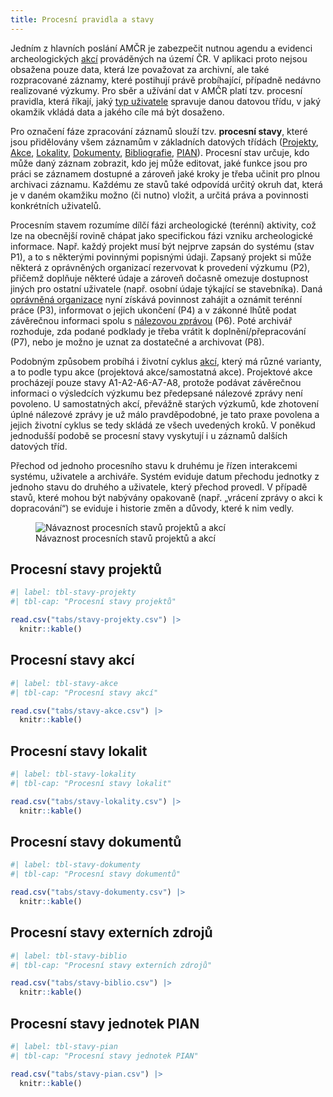 ```yaml
---
title: Procesní pravidla a stavy
---
```


Jedním z hlavních poslání AMČR je zabezpečit nutnou agendu a evidenci archeologických [akcí](pojmy.qmd#akce) prováděných na území ČR.
V aplikaci proto nejsou obsažena pouze data, která lze považovat za archivní, ale také rozpracované záznamy, které postihují právě probíhající, případně nedávno realizované výzkumy.
Pro sběr a užívání dat v AMČR platí tzv. procesní pravidla, která říkají, jaký [typ uživatele](role.qmd) spravuje danou datovou třídu, v jaký okamžik vkládá data a jakého cíle má být dosaženo.

Pro označení fáze zpracování záznamů slouží tzv. **procesní stavy**, které jsou přidělovány všem záznamům v základních datových třídách ([Projekty](pojmy.qmd#projekty), [Akce](pojmy.qmd#akce), [Lokality](pojmy.qmd#lokality), [Dokumenty](pojmy.qmd#dokumenty), [Bibliografie](pojmy.qmd#externí-zdroje-bibliografie), [PIAN](pojmy.qmd#pian)).
Procesní stav určuje, kdo může daný záznam zobrazit, kdo jej může editovat, jaké funkce jsou pro práci se záznamem dostupné a zároveň jaké kroky je třeba učinit pro plnou archivaci záznamu.
Každému ze stavů také odpovídá určitý okruh dat, která je v daném okamžiku možno (či nutno) vložit, a určitá práva a povinnosti konkrétních uživatelů.

Procesním stavem rozumíme dílčí fázi archeologické (terénní) aktivity, což lze na obecnější rovině chápat jako specifickou fázi vzniku archeologické informace.
Např. každý projekt musí být nejprve zapsán do systému (stav P1), a to s některými povinnými popisnými údaji.
Zapsaný projekt si může některá z oprávněných organizací rezervovat k provedení výzkumu (P2), přičemž doplňuje některé údaje a zároveň dočasně omezuje dostupnost jiných pro ostatní uživatele (např. osobní údaje týkající se stavebníka).
Daná [oprávněná organizace](pojmy.qmd#oprávněná-archeologická-organizace) nyní získává povinnost zahájit a oznámit terénní práce (P3), informovat o jejich ukončení (P4) a v zákonné lhůtě podat závěrečnou informaci spolu s [nálezovou zprávou](pojmy.qmd#nálezová-zpráva) (P6).
Poté archivář rozhoduje, zda podané podklady je třeba vrátit k doplnění/přepracování (P7), nebo je možno je uznat za dostatečné a archivovat (P8).

Podobným způsobem probíhá i životní cyklus [akcí](pojmy.qmd#akce), který má různé varianty, a to podle typu akce (projektová akce/samostatná akce).
Projektové akce procházejí pouze stavy A1-A2-A6-A7-A8, protože podávat závěrečnou informaci o výsledcích výzkumu bez předepsané nálezové zprávy není povoleno.
U samostatných akcí, převážně starých výzkumů, kde zhotovení úplné nálezové zprávy je už málo pravděpodobné, je tato praxe povolena a jejich životní cyklus se tedy skládá ze všech uvedených kroků.
V poněkud jednodušší podobě se procesní stavy vyskytují i u záznamů dalších datových tříd.

Přechod od jednoho procesního stavu k druhému je řízen interakcemi systému, uživatele a archiváře.
Systém eviduje datum přechodu jednotky z jednoho stavu do druhého a uživatele, který přechod provedl.
V případě stavů, které mohou být nabývány opakovaně (např. „vrácení zprávy o akci k dopracování“) se eviduje i historie změn a důvody, které k nim vedly.

![Návaznost procesních stavů projektů a akcí](figs/stavy_schema.png){#fig-stavy}

## Procesní stavy projektů

```r
#| label: tbl-stavy-projekty
#| tbl-cap: "Procesní stavy projektů"

read.csv("tabs/stavy-projekty.csv") |>
  knitr::kable()
```

## Procesní stavy akcí

```r
#| label: tbl-stavy-akce
#| tbl-cap: "Procesní stavy akcí"

read.csv("tabs/stavy-akce.csv") |>
  knitr::kable()
```

## Procesní stavy lokalit

```r
#| label: tbl-stavy-lokality
#| tbl-cap: "Procesní stavy lokalit"

read.csv("tabs/stavy-lokality.csv") |>
  knitr::kable()
```

## Procesní stavy dokumentů

```r
#| label: tbl-stavy-dokumenty
#| tbl-cap: "Procesní stavy dokumentů"

read.csv("tabs/stavy-dokumenty.csv") |>
  knitr::kable()
```

## Procesní stavy externích zdrojů

```r
#| label: tbl-stavy-biblio
#| tbl-cap: "Procesní stavy externích zdrojů"

read.csv("tabs/stavy-biblio.csv") |>
  knitr::kable()
```

## Procesní stavy jednotek PIAN

```r
#| label: tbl-stavy-pian
#| tbl-cap: "Procesní stavy jednotek PIAN"

read.csv("tabs/stavy-pian.csv") |>
  knitr::kable()
```
